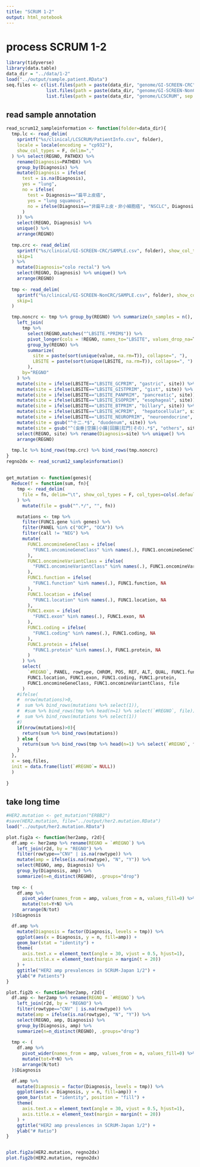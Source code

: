 ```yaml
---
title: "SCRUM 1-2"
output: html_notebook
---
```


# process SCRUM 1-2
```r
library(tidyverse)
library(data.table)
data_dir = "../data/1-2"
load("../output/sample.patient.RData")
seq.files <- c(list.files(path = paste(data_dir, "genome/GI-SCREEN-CRC", sep = "/"), pattern = ".tsv", full.names = T),
               list.files(path = paste(data_dir, "genome/GI-SCREEN-NonCRC", sep = "/"), pattern = ".tsv", full.names = T),
               list.files(path = paste(data_dir, "genome/LCSCRUM", sep = "/"), pattern = ".tsv", full.names = T));

```
## read sample annotation
```r
read_scrum12_sampleinformation <- function(folder=data_dir){
  tmp.lc <- read_delim(
    sprintf("%s/clinical/LCSCRUM/PatientInfo.csv", folder), 
    locale = locale(encoding = "cp932"),
    show_col_types = F, delim=","
  ) %>% select(REGNO, PATHDX) %>% 
    rename(Diagnosis=PATHDX) %>%
    group_by(Diagnosis) %>%
    mutate(Diagnosis = ifelse(
      test = is.na(Diagnosis), 
      yes = "lung",
      no = ifelse(
        test = Diagnosis=="扁平上皮癌",
        yes = "lung squamous",
        no = ifelse(Diagnosis=="非扁平上皮・非小細胞癌", "NSCLC", Diagnosis)
      )
    )) %>%
    select(REGNO, Diagnosis) %>%
    unique() %>%
    arrange(REGNO)
  
  tmp.crc <- read_delim(
    sprintf("%s/clinical/GI-SCREEN-CRC/SAMPLE.csv", folder), show_col_types = "F", delim=",",
    skip=1
  ) %>% 
    mutate(Diagnosis="colo rectal") %>%
    select(REGNO, Diagnosis) %>% unique() %>%
    arrange(REGNO) 
  
  tmp <- read_delim(
    sprintf("%s/clinical/GI-SCREEN-NonCRC/SAMPLE.csv", folder), show_col_types = "F", delim=",",
    skip=1
  ) 

  tmp.noncrc <- tmp %>% group_by(REGNO) %>% summarize(n_samples = n(), .groups="drop") %>% ungroup() %>%
    left_join(
      tmp %>% 
        select(REGNO,matches("^LBSITE.*PRIM$")) %>%
        pivot_longer(cols = !REGNO, names_to="LBSITE", values_drop_na=T) %>%
        group_by(REGNO) %>%
        summarize(
          site = paste(sort(unique(value, na.rm=T)), collapse=", "),
          LBSITE = paste(sort(unique(LBSITE, na.rm=T)), collapse=", ")
        ),
      by="REGNO"
    ) %>%
    mutate(site = ifelse(LBSITE=="LBSITE_GCPRIM", "gastric", site)) %>%
    mutate(site = ifelse(LBSITE=="LBSITE_GISTPRIM", "gist", site)) %>%
    mutate(site = ifelse(LBSITE=="LBSITE_PANPRIM", "pancreatic", site)) %>%
    mutate(site = ifelse(LBSITE=="LBSITE_ESOPRIM", "esophageal", site)) %>%
    mutate(site = ifelse(LBSITE=="LBSITE_BTPRIM", "billary", site)) %>%
    mutate(site = ifelse(LBSITE=="LBSITE_HCPRIM",  "hepatocellular", site)) %>%
    mutate(site = ifelse(LBSITE=="LBSITE_NEUROPRIM", "neuroendocrine", site)) %>%
    mutate(site = gsub("^十二.*$", "duodenum", site)) %>%
    mutate(site = gsub("^(虫垂|空腸|小腸|回腸|肛門|その).*$", "others", site)) %>%
    select(REGNO, site) %>% rename(Diagnosis=site) %>% unique() %>%
    arrange(REGNO)
  
  tmp.lc %>% bind_rows(tmp.crc) %>% bind_rows(tmp.noncrc)
}
regno2dx <- read_scrum12_sampleinformation()
```


## 
```r
get_mutation <- function(genes){
  Reduce(f = function(sum, fn){
    tmp <- read_delim(
      file = fn, delim="\t", show_col_types = F, col_types=cols(.default="c"), progress = F
    ) %>%
      mutate(file = gsub("^.*/", "", fn))

    mutations <- tmp %>%
      filter(FUNC1.gene %in% genes) %>%
      filter(PANEL %in% c("OCP", "OCA")) %>%
      filter(call != "NEG") %>%
      mutate(
        FUNC1.oncomineGeneClass = ifelse(
          "FUNC1.oncomineGeneClass" %in% names(.), FUNC1.oncomineGeneClass, NA
        ),
        FUNC1.oncomineVariantClass = ifelse(
          "FUNC1.oncomineVariantClass" %in% names(.), FUNC1.oncomineVariantClass, NA
        ),
        FUNC1.function = ifelse(
          "FUNC1.function" %in% names(.), FUNC1.function, NA
        ),
        FUNC1.location = ifelse(
          "FUNC1.location" %in% names(.), FUNC1.location, NA
        ),
        FUNC1.exon = ifelse(
          "FUNC1.exon" %in% names(.), FUNC1.exon, NA
        ), 
        FUNC1.coding = ifelse(
          "FUNC1.coding" %in% names(.), FUNC1.coding, NA
        ), 
        FUNC1.protein = ifelse(
          "FUNC1.protein" %in% names(.), FUNC1.protein, NA
        )
      ) %>%
      select(
        `#REGNO`, PANEL, rowtype, CHROM, POS, REF, ALT, QUAL, FUNC1.function, 
        FUNC1.location, FUNC1.exon, FUNC1.coding, FUNC1.protein, 
        FUNC1.oncomineGeneClass, FUNC1.oncomineVariantClass, file
      )
    #ifelse(
    #  nrow(mutations)>0, 
    #  sum %>% bind_rows(mutations %>% select(1)),  
    #  #sum %>% bind_rows(tmp %>% head(n=1) %>% select(`#REGNO`, file)),
    #  sum %>% bind_rows(mutations %>% select(1))
    #)
    if(nrow(mutations)>0){
      return(sum %>% bind_rows(mutations))
    } else {
      return(sum %>% bind_rows(tmp %>% head(n=1) %>% select(`#REGNO`, file)))
    }
  }, 
  x = seq.files, 
  init = data.frame(list(`#REGNO`= NULL))
  )
  
}


```



## take long time
```r
#HER2.mutation <- get_mutation("ERBB2") 
#save(HER2.mutation, file="../output/her2.mutation.RData")
load("../output/her2.mutation.RData")
```


```r

plot.fig2a <- function(her2amp, r2d){
  df.amp <- her2amp %>% rename(REGNO = `#REGNO`) %>%
    left_join(r2d, by = "REGNO") %>%
    filter(rowtype=="CNV" | is.na(rowtype)) %>%
    mutate(amp = ifelse(is.na(rowtype), "N", "Y")) %>%
    select(REGNO, amp, Diagnosis) %>%
    group_by(Diagnosis, amp) %>%
    summarize(n=n_distinct(REGNO), .groups="drop") 
  
  tmp <- (
    df.amp %>% 
      pivot_wider(names_from = amp, values_from = n, values_fill=0) %>%
      mutate(tot=Y+N) %>%
      arrange(N/tot)
  )$Diagnosis

  df.amp %>%
    mutate(Diagnosis = factor(Diagnosis, levels = tmp)) %>%
    ggplot(aes(x = Diagnosis, y = n, fill=amp)) +
    geom_bar(stat = "identity") + 
    theme(
      axis.text.x = element_text(angle = 30, vjust = 0.5, hjust=1),
      axis.title.x = element_text(margin = margin(t = 20))
    ) + 
    ggtitle("HER2 amp prevalences in SCRUM-Japan 1/2") +
    ylab("# Patients")
}

plot.fig2b <- function(her2amp, r2d){
  df.amp <- her2amp %>% rename(REGNO = `#REGNO`) %>%
    left_join(r2d, by = "REGNO") %>%
    filter(rowtype=="CNV" | is.na(rowtype)) %>%
    mutate(amp = ifelse(is.na(rowtype), "N", "Y")) %>%
    select(REGNO, amp, Diagnosis) %>%
    group_by(Diagnosis, amp) %>%
    summarize(n=n_distinct(REGNO), .groups="drop") 
  
  tmp <- (
    df.amp %>% 
      pivot_wider(names_from = amp, values_from = n, values_fill=0) %>%
      mutate(tot=Y+N) %>%
      arrange(N/tot)
  )$Diagnosis

  df.amp %>%
    mutate(Diagnosis = factor(Diagnosis, levels = tmp)) %>%
    ggplot(aes(x = Diagnosis, y = n, fill=amp)) +
    geom_bar(stat = "identity", position = "fill") + 
    theme(
      axis.text.x = element_text(angle = 30, vjust = 0.5, hjust=1),
      axis.title.x = element_text(margin = margin(t = 20))
    ) + 
    ggtitle("HER2 amp prevalences in SCRUM-Japan 1/2") +
    ylab("# Ratio")
}


plot.fig2a(HER2.mutation, regno2dx)
plot.fig2b(HER2.mutation, regno2dx)

```
